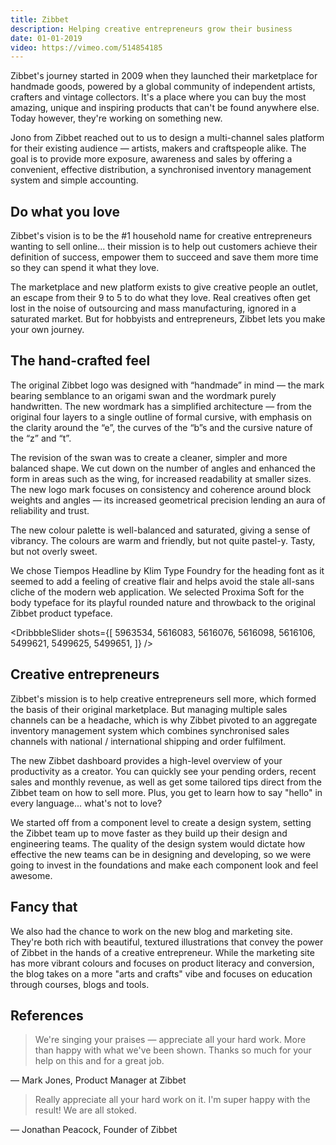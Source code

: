 ```yaml
---
title: Zibbet
description: Helping creative entrepreneurs grow their business
date: 01-01-2019
video: https://vimeo.com/514854185
---
```


Zibbet's journey started in 2009 when they launched their marketplace for handmade goods, powered by a global community of independent artists, crafters and vintage collectors. It's a place where you can buy the most amazing, unique and inspiring products that can't be found anywhere else. Today however, they're working on something new.

Jono from Zibbet reached out to us to design a multi-channel sales platform for their existing audience — artists, makers and craftspeople alike. The goal is to provide more exposure, awareness and sales by offering a convenient, effective distribution, a synchronised inventory management system and simple accounting.

## Do what you love

Zibbet's vision is to be the #1 household name for creative entrepreneurs wanting to sell online... their mission is to help out customers achieve their definition of success, empower them to succeed and save them more time so they can spend it what they love.

The marketplace and new platform exists to give creative people an outlet, an escape from their 9 to 5 to do what they love. Real creatives often get lost in the noise of outsourcing and mass manufacturing, ignored in a saturated market. But for hobbyists and entrepreneurs, Zibbet lets you make your own journey.

## The hand-crafted feel

The original Zibbet logo was designed with “handmade” in mind — the mark bearing semblance to an origami swan and the wordmark purely handwritten. The new wordmark has a simplified architecture — from the original four layers to a single outline of formal cursive, with emphasis on the clarity around the “e”, the curves of the “b”s and the cursive nature of the “z” and “t”.

The revision of the swan was to create a cleaner, simpler and more balanced shape. We cut down on the number of angles and enhanced the form in areas such as the wing, for increased readability at smaller sizes. The new logo mark focuses on consistency and coherence around block weights and angles — its increased geometrical precision lending an aura of reliability and trust.

The new colour palette is well-balanced and saturated, giving a sense of vibrancy. The colours are warm and friendly, but not quite pastel-y. Tasty, but not overly sweet.

We chose Tiempos Headline by Klim Type Foundry for the heading font as it seemed to add a feeling of creative flair and helps avoid the stale all-sans cliche of the modern web application. We selected Proxima Soft for the body typeface for its playful rounded nature and throwback to the original Zibbet product typeface.

<DribbbleSlider
  shots={[
    5963534, 5616083, 5616076, 5616098, 5616106, 5499621, 5499625, 5499651,
  ]}
/>

## Creative entrepreneurs

Zibbet's mission is to help creative entrepreneurs sell more, which formed the basis of their original marketplace. But managing multiple sales channels can be a headache, which is why Zibbet pivoted to an aggregate inventory management system which combines synchronised sales channels with national / international shipping and order fulfilment.

The new Zibbet dashboard provides a high-level overview of your productivity as a creator. You can quickly see your pending orders, recent sales and monthly revenue, as well as get some tailored tips direct from the Zibbet team on how to sell more. Plus, you get to learn how to say "hello" in every language... what's not to love?

We started off from a component level to create a design system, setting the Zibbet team up to move faster as they build up their design and engineering teams. The quality of the design system would dictate how effective the new teams can be in designing and developing, so we were going to invest in the foundations and make each component look and feel awesome.

## Fancy that

We also had the chance to work on the new blog and marketing site. They're both rich with beautiful, textured illustrations that convey the power of Zibbet in the hands of a creative entrepreneur. While the marketing site has more vibrant colours and focuses on product literacy and conversion, the blog takes on a more "arts and crafts" vibe and focuses on education through courses, blogs and tools.

## References

> We're singing your praises — appreciate all your hard work. More than happy with what we've been shown. Thanks so much for your help on this and for a great job.

&mdash; Mark Jones, Product Manager at Zibbet

> Really appreciate all your hard work on it. I'm super happy with the result! We are all stoked.

&mdash; Jonathan Peacock, Founder of Zibbet
